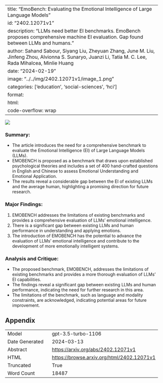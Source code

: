 
---
title: "EmoBench: Evaluating the Emotional Intelligence of Large Language Models"
id: "2402.12071v1"
description: "LLMs need better EI benchmarks. EmoBench proposes comprehensive machine EI evaluation. Gap found between LLMs and humans."
author: Sahand Sabour, Siyang Liu, Zheyuan Zhang, June M. Liu, Jinfeng Zhou, Alvionna S. Sunaryo, Juanzi Li, Tatia M. C. Lee, Rada Mihalcea, Minlie Huang
date: "2024-02-19"
image: "../../img/2402.12071v1/image_1.png"
categories: ['education', 'social-sciences', 'hci']
format:
  html:
    code-overflow: wrap
---

![](../../img/2402.12071v1/image_1.png)

### Summary:
- The article introduces the need for a comprehensive benchmark to evaluate the Emotional Intelligence (EI) of Large Language Models (LLMs).
- EMOBENCH is proposed as a benchmark that draws upon established psychological theories and includes a set of 400 hand-crafted questions in English and Chinese to assess Emotional Understanding and Emotional Application.
- The results reveal a considerable gap between the EI of existing LLMs and the average human, highlighting a promising direction for future research.

### Major Findings:
1. EMOBENCH addresses the limitations of existing benchmarks and provides a comprehensive evaluation of LLMs' emotional intelligence.
2. There is a significant gap between existing LLMs and human performance in understanding and applying emotions.
3. The introduction of EMOBENCH has the potential to advance the evaluation of LLMs' emotional intelligence and contribute to the development of more emotionally intelligent systems.

### Analysis and Critique:
- The proposed benchmark, EMOBENCH, addresses the limitations of existing benchmarks and provides a more thorough evaluation of LLMs' EI capabilities.
- The findings reveal a significant gap between existing LLMs and human performance, indicating the need for further research in this area.
- The limitations of the benchmark, such as language and modality constraints, are acknowledged, indicating potential areas for future improvement.

## Appendix

|          |          |
|----------|----------|
| Model     | gpt-3.5-turbo-1106       |
| Date Generated     | 2024-03-13       |
| Abstract | [https://arxiv.org/abs/2402.12071v1](https://arxiv.org/abs/2402.12071v1)        |
| HTML     | [https://browse.arxiv.org/html/2402.12071v1](https://browse.arxiv.org/html/2402.12071v1)       |
| Truncated       | True       |
| Word Count       | 18487       |